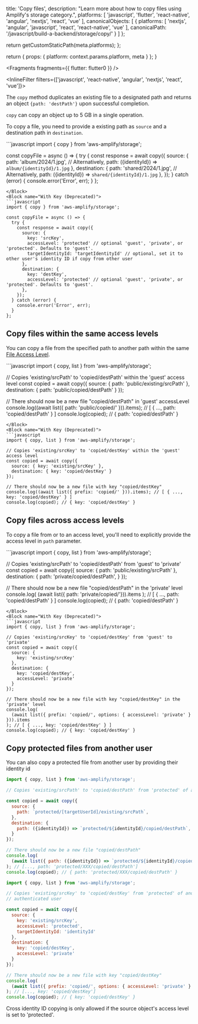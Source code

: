
  title: 'Copy files',
  description: "Learn more about how to copy files using Amplify's storage category.",
  platforms: [
    'javascript',
    'flutter',
    'react-native',
    'angular',
    'nextjs',
    'react',
    'vue'
  ],
  canonicalObjects: [
    {
      platforms: [
        'nextjs',
        'angular',
        'javascript',
        'react',
        'react-native',
        'vue'
      ],
      canonicalPath: '/javascript/build-a-backend/storage/copy/'
    }
  ]
};

  return getCustomStaticPath(meta.platforms);
};

  return {
    props: {
      platform: context.params.platform,
      meta
    }
  };
}


<Fragments fragments={{ flutter: flutter0 }} />

<InlineFilter filters={['javascript', 'react-native', 'angular', 'nextjs', 'react', 'vue']}>

The `copy` method duplicates an existing file to a designated path and returns an object `{path: 'destPath'}` upon successful completion.

<Callout>

`copy` can copy an object up to 5 GB in a single operation.

</Callout>

To copy a file, you need to provide a existing path as `source` and a destination path in `destination`.

<BlockSwitcher>
<Block name="With Path (Above v6.x.x)">
```javascript
import { copy } from 'aws-amplify/storage';

const copyFile = async () => {
  try {
    const response = await copy({
      source: {
        path: 'album/2024/1.jpg',
        // Alternatively, path: ({identityId}) => `album/{identityId}/1.jpg`
      },
      destination: {
        path: 'shared/2024/1.jpg',
        // Alternatively, path: ({identityId}) => `shared/{identityId}/1.jpg`
      },
    });
  } catch (error) {
    console.error('Error', err);
  }
};
```
</Block>
<Block name="With Key (Deprecated)">
```javascript
import { copy } from 'aws-amplify/storage';

const copyFile = async () => {
  try {
    const response = await copy({
      source: {
        key: 'srcKey',
        accessLevel: 'protected' // optional 'guest', 'private', or 'protected'. Defaults to 'guest'.
        targetIdentityId: 'targetIdentityId' // optional, set it to other user's identity ID if copy from other user
      },
      destination: {
        key: 'destKey',
        accessLevel: 'protected' // optional 'guest', 'private', or 'protected'. Defaults to 'guest'.
      },
    });
  } catch (error) {
    console.error('Error', err);
  }
};
```
</Block>
</BlockSwitcher>

## Copy files within the same access levels

You can copy a file from the specified path to another path within the same [File Access Level](/[platform]/build-a-backend/storage/configure-access/).

<BlockSwitcher>
<Block name="With Path (Above v6.x.x)">
```javascript
import { copy, list } from 'aws-amplify/storage';

// Copies 'existing/srcPath' to 'copied/destPath' within the 'guest' access level
const copied = await copy({
  source: { path: 'public/existing/srcPath' },
  destination: { path: 'public/copied/destPath' }
});

// There should now be a new file "copied/destPath" in 'guest' accessLevel
console.log((await list({ path: 'public/copied/' })).items); // [ { ..., path: 'copied/destPath' } ]
console.log(copied); // { path: 'copied/destPath' }
```
</Block>
<Block name="With Key (Deprecated)">
```javascript
import { copy, list } from 'aws-amplify/storage';

// Copies 'existing/srcKey' to 'copied/destKey' within the 'guest' access level
const copied = await copy({
  source: { key: 'existing/srcKey' },
  destination: { key: 'copied/destKey' }
});

// There should now be a new file with key "copied/destKey"
console.log((await list({ prefix: 'copied/' })).items); // [ { ..., key: 'copied/destKey' } ]
console.log(copied); // { key: 'copied/destKey' }
```
</Block>
</BlockSwitcher>

## Copy files across access levels

To copy a file from or to an access level, you'll need to explicitly provide the access level in `path` parameter.

<BlockSwitcher>
<Block name="With Path (Above v6.x.x)">
```javascript
import { copy, list } from 'aws-amplify/storage';

// Copies 'existing/srcPath' to 'copied/destPath' from 'guest' to 'private'
const copied = await copy({
  source: {
    path: 'public/existing/srcPath'
  },
  destination: {
    path: 'private/copied/destPath',
  }
});

// There should now be a new file "copied/destPath" in the 'private' level
console.log(
  (await list({ path: 'private/copied/'})).items
); // [ { ..., path: 'copied/destPath' } ]
console.log(copied); // { path: 'copied/destPath' }
```
</Block>
<Block name="With Key (Deprecated)">
```javascript
import { copy, list } from 'aws-amplify/storage';

// Copies 'existing/srcKey' to 'copied/destKey' from 'guest' to 'private'
const copied = await copy({
  source: {
    key: 'existing/srcKey'
  },
  destination: {
    key: 'copied/destKey',
    accessLevel: 'private'
  }
});

// There should now be a new file with key "copied/destKey" in the 'private' level
console.log(
  (await list({ prefix: 'copied/', options: { accessLevel: 'private' } })).items
); // [ { ..., key: 'copied/destKey' } ]
console.log(copied); // { key: 'copied/destKey' }
```
</Block>
</BlockSwitcher>

## Copy protected files from another user

You can also copy a protected file from another user by providing their identity id

<BlockSwitcher>
<Block name="With Path (Above v6.x.x)">

```javascript
import { copy, list } from 'aws-amplify/storage';

// Copies 'existing/srcPath' to 'copied/destPath' from 'protected' of another identity ID to 'protected' of the current authenticated user

const copied = await copy({
  source: {
    path: `protected/[targetUserId]/existing/srcPath`,
  },
  destination: {
    path: ({identityId}) => `protected/${identityId}/copied/destPath`,
  }
});

// There should now be a new file "copied/destPath"
console.log(
  (await list({ path: ({identityId}) => `protected/${identityId}/copied/`})).items
); // [..., path: 'protected/XXX/copied/destPath']
console.log(copied); // { path: 'protected/XXX/copied/destPath' }
```
</Block>
<Block name="With Key (Deprecated)">

```javascript
import { copy, list } from 'aws-amplify/storage';

// Copies 'existing/srcKey' to 'copied/destKey' from 'protected' of another identity ID to 'private' of the current
// authenticated user

const copied = await copy({
  source: {
    key: 'existing/srcKey',
    accessLevel: 'protected',
    targetIdentityId: 'identityId'
  },
  destination: {
    key: 'copied/destKey',
    accessLevel: 'private'
  }
});

// There should now be a new file with key "copied/destKey"
console.log(
  (await list({ prefix: 'copied/', options: { accessLevel: 'private' } })).items
); // [..., key: 'copied/destKey']
console.log(copied); // { key: 'copied/destKey' }
```
</Block>
</BlockSwitcher>

<Callout>
Cross identity ID copying is only allowed if the source object's access level is set to 'protected'.
</Callout>

</InlineFilter>
